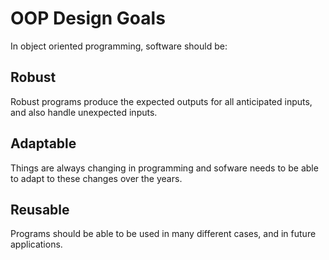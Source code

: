 <Tag tag="Programming"/>

# OOP Design Goals

<TimeStamp updated="February 27, 2022, 9:20  PM ET"/>

In object oriented programming, software should be:

## Robust
Robust programs produce the expected outputs for all
anticipated inputs, and also handle unexpected inputs.

## Adaptable 
Things are always changing in programming and sofware needs
to be able to adapt to these changes over the years.

## Reusable
Programs should be able to be used in many different cases, 
and in future applications.